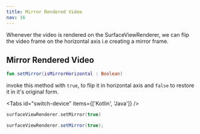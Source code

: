 ```yaml
---
title: Mirror Rendered Video
nav: 16
---
```

Whenever the video is rendered on the SurfaceViewRenderer, we can flip the video frame on the horizontal axis i.e creating a mirror frame.

##  Mirror Rendered Video

```kotlin
fun setMirror(isMirrorHorizontal : Boolean)
```

invoke this method with `true`, to flip it in horizontal axis and `false` to restore it in it's original form.


<Tabs id="switch-device" items={['Kotlin', 'Java']} />

<Tab id='switch-device-0'>

```kotlin
surfaceViewRenderer.setMirror(true)
```
</Tab>
<Tab id='switch-device-1'>

```java
surfaceViewRenderer.setMirror(true);
```

</Tab>